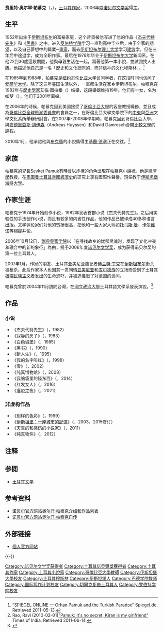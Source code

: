 {{noteTA
|T=zh-hans:奥尔罕·帕慕克;zh-hk:奧罕·帕慕克;zh-tw:奧罕·帕慕克;
|1=zh-hans:奥尔罕·帕慕克; zh-hant:奧罕·帕慕克;
|2=zh-hans:杰夫代特先生; zh-hant:傑夫代特先生與他的兒子們;
|3=zh-hans:寂静的房子; zh-hant:寂靜之屋;
|4=zh-hans:隐蔽的脸; zh-hant:神秘面容;
|5=zh-hans:伊斯坦布尔：一座城市的记忆;zh-hk:伊斯坦堡：一座城市的記憶;zh-tw:伊斯坦堡：一座城市的記憶;
|6=zh-hans:我脑袋里的怪东西;zh-tw:我心中的陌生人;
}}
{{Infobox Writer
|name =费里特·奥尔罕·帕慕克<br />{{lang|tr|Ferit Orhan Pamuk}}[[File:Nobel_prize_medal.svg|25px]]
|image = Orhan Pamuk 2009 Shankbone.jpg
|birthdate = {{birth date and age|1952|6|7|mf=y}}
|birthplace = {{flagicon|TUR}}[[土耳其|土耳其]][[伊斯坦布尔|伊斯坦布尔]]
|deathdate =
|deathplace =
|occupation = [[小说家|小说家]]
|nationality = {{flagicon|TUR}}[[土耳其|土耳其]]
|period = 1974年至今
|movement = [[后现代主义文学|后现代主义文学]]
|notableworks =
《[[白色城堡|白色城堡]]》<br />
《[[黑书_(1990年小说)|黑书]]》<br />
《[[新人生|新人生]]》<br />
《[[我的名字叫红|我的名字叫红]]》<br />
《[[雪_(小说)|雪]]》<br />
《[[伊斯坦布尔：一座城市的記憶|伊斯坦堡：一座城市的記憶]]》
|awards = [[File:Nobel_prize_medal.svg|20px]][[诺贝尔文学奖|诺贝尔文学奖]](2006)
|website = http://www.orhanpamuk.net/
}}

'''费里特·奥尔罕·帕慕克'''（{{lang|tr|Ferit Orhan Pamuk}}，{{bd|1952年|6月7日|catIdx=Pamuk, Orhan}}），[[土耳其|土耳其]][[作家|作家]]，2006年度[[诺贝尔文学奖|诺贝尔文学奖]]得主。

== 生平 ==
1952年出生于[[伊斯坦布尔|伊斯坦布尔]]的富裕家庭，这个背景被他写进了他的作品《[[杰夫代特先生|杰夫代特先生]]》和《[[黑書|黑書]]》之中。进入[[罗伯特学院|罗伯特学院]]学习一直到高中毕业后，由于全家的期望，以及自己夢想中的職業─[[畫家|畫家]]，而去[[伊斯坦布尔理工大学|伊斯坦布尔理工大学]]学习[[建筑|建筑]]学，但在三年后中途退学，成为全职作家。最后在1976年毕业于[[伊斯坦布尔大学|伊斯坦布尔大学]]新闻系。在他22到30歲這段期間，他與母親生活在一起，寫著他第一本小說，並試圖找人出版。他描述他自己是一名「歷史和文化認同的，而非信神的文化穆斯林」。<ref name="測試">[http://www.spiegel.de/international/spiegel/0,1518,380858,00.html  "SPIEGEL ONLINE — Orhan Pamuk and the Turkish Paradox"] {{Wayback|url=http://www.spiegel.de/international/spiegel/0,1518,380858,00.html |date=20120524001707 }} Spiegel.de. Retrieved 2011-05-13.</ref>

在1985年到1988年，帕慕克是[[纽约|纽约]][[哥伦比亚大学|哥伦比亚大学]]访问学者，在这段时间也访问了[[爱荷华大学|爱荷华大学]]。除了这三年[[美国|美国]]生活以外，一直都生活在家乡伊斯坦布尔。帕穆克在1982年与[[歷史學家|歷史學家]]艾临·图拉根（{{lang|tr|Aylin Turegen}}）结婚，这段婚姻维持19年。他们有一女，名为如梦（{{lang|tr|Rüya}}）。他们于2001年离婚。

在2006年的時候，帕慕克回到美國接受了[[哥倫比亞大學|哥倫比亞大學]]的客座教授職務，並且成為[[哥倫比亞全球思潮委員會|哥倫比亞全球思潮委員會]]的會員之一，在哥倫比亞大學文學院下的[[中東|中東]]與[[亞洲|亞洲]]文學文化系所舉辦研討會。在2007年-2008年學期時，帕慕克回到哥倫比亞大學，與[[安德里亞斯·胡伊森|安德里亞斯·胡伊森]]（Andreas Huyssen）和David Damrosch合開[[比較文學|比較文學]]的課程。

2010年1月，他承認他與[[布克獎|布克獎]]的小說獎得主[[基蘭·德塞|基蘭·德塞]]正在交往。<ref name="關係">Rao, Ravi (2010-02-01)[http://articles.timesofindia.indiatimes.com/2010-02-01/india/28146645_1_kiran-desai-nobel-laureate-orhan-pamuk-love-story  "Pamuk: It's no secret, Kiran is my girlfriend"] {{Wayback|url=http://articles.timesofindia.indiatimes.com/2010-02-01/india/28146645_1_kiran-desai-nobel-laureate-orhan-pamuk-love-story |date=20130331080309 }}Times of India. Retrieved 2011-06-14.</ref>

==家族==
帕慕克的兄長Sevket Pamuk有時會以虛構的角色出現在帕慕克小說裡。他是[[經濟學|經濟學]]教授，在[[奧斯曼土耳其帝國|奧圖曼土耳其帝國]][[經濟史|經濟史]]的研究上享有國際性聲譽，現任教于[[伊斯坦堡|伊斯坦堡]][[海峽大學|海峽大學]]。

== 作家生涯 ==
帕穆克于1974年开始创作小说，1982年发表首部小说《杰夫代特先生》。之后用实验性的手法创作小说，而且有较多的内省性作品。他的作品已被译成40多种语言出版。文学评论家们对他的赞扬很高，把他和一些大家大师如[[托马斯·曼|托马斯·曼]]、[[卡尔维诺|卡尔维诺]]等相提并论。

2006年10月12日，[[瑞典皇家学院|瑞典皇家学院]]以「在寻找故乡的忧郁灵魂时，发现了文化冲突和融合中的新的象征」為由，授予2006年度[[诺贝尔文学奖|诺贝尔文学奖]]，成为获得诺贝尔奖的第一位土耳其人。

2007年1月，作家的朋友、土耳其亚美尼亚族记者[[赫兰特·丁克|赫兰特·丁克]]在[[伊斯坦布尔|伊斯坦布尔]]街头被枪杀，此后作家本人也因其一贯同情[[亚美尼亚|亚美尼亚]]和[[库尔德族|库尔德族]]的立场而受到了土耳其[[极端民族主义|极端民族主义]]者发出的生命恐吓，并被迫推迟了对德国的访问。

帕慕克曾於2004年11月訪問台灣，在[[國立政治大學|國立政治大學]]土耳其語文學系發表演說。<ref>{{Cite web |url=http://turkish.nccu.edu.tw/popup.htm |title=2004.11.29 帕慕克 在政大 |access-date=2009-06-01 |archive-date=2009-06-02 |archive-url=https://web.archive.org/web/20090602162347/http://turkish.nccu.edu.tw/popup.htm |dead-url=yes }}</ref>

== 作品 ==
=== 小说 ===
*《杰夫代特先生》（''{{lang|tr|Cevdet Bey ve Oğulları}}''，1982）
*《寂静的房子》（''{{lang|tr|Sessiz Ev}}''，1983）
*《白色城堡》（''{{lang|tr|Beyaz Kale}}''，1985）
*《黑书》（''{{lang|tr|Kara Kitap}}''，1990）
*《新人生》（''{{lang|tr|Yeni Hayat}}''，1995）
*《我的名字叫红》（''{{lang|tr|Benim Adım Kırmızı}}''，1998）
*《雪》（''{{lang|tr|Kar}}''，2002）
*《纯真博物馆》（''{{lang|tr|Masumiyet Müzesi}}''，2008）
*《我脑袋里的怪东西》（''{{lang|tr|Kafamda Bir Tuhaflık}}''，2014）
*《红发女人》（''{{lang|tr|Kırmızı Saçlı Kadın}}''，2016）
*《瘟疫之夜》（''{{lang|tr|Veba Geceleri}}''，2021）

=== 非虚构作品 ===
*《别样的色彩》（''{{lang|tr|Öteki Renkler}}''，1999）
*《[[伊斯坦布尔：一座城市的記憶|伊斯坦堡：一座城市的記憶]]》（''{{lang|tr|İstanbul: Hatıralar ve Şehir}}''，2003，2015修订）
*《天真的和感伤的小说家》（''{{lang|tr|Saf ve Düşünceli Romancı}}''，2011）
*《纯真物件》（''{{lang|tr|Şeylerin Masumiyeti}}''，2012）

== 注释 ==
<div class="references-small"><references/></div>

== 参閲 ==
*[[土耳其文学|土耳其文学]]

== 参考资料 ==
*[http://nobelprize.org/nobel_prizes/literature/laureates/2006/bio-bibl.html 诺贝尔官方网站奥尔汗·帕穆克介绍和作品列表] {{Wayback|url=http://nobelprize.org/nobel_prizes/literature/laureates/2006/bio-bibl.html |date=20180510051305 }}
*[http://nobelprize.org/nobel_prizes/literature/laureates/2006/pamuk-autobio.html 诺贝尔官方网站奥尔汗·帕穆克自传] {{Wayback|url=http://nobelprize.org/nobel_prizes/literature/laureates/2006/pamuk-autobio.html |date=20130312083512 }}

== 外部链接 ==
*[http://www.orhanpamuk.net/ 個人官方网站] {{Wayback|url=http://www.orhanpamuk.net/ |date=20090831085919 }}
{{-}}
{{诺贝尔文学奖获得者 (2001年-2025年)|state=collapsed}}
{{模板:Orhan Pamuk|state=collapsed}}

{{Authority control}}
{{DEFAULTSORT:Pamuk, Orhan}}
[[Category:诺贝尔文学奖获得者|Category:诺贝尔文学奖获得者]]
[[Category:土耳其諾貝爾獎獲得者|Category:土耳其諾貝爾獎獲得者]]
[[Category:土耳其作家|Category:土耳其作家]]
[[Category:土耳其小說家|Category:土耳其小說家]]
[[Category:哥倫比亞大學教師|Category:哥倫比亞大學教師]]
[[Category:伊斯坦堡大學校友|Category:伊斯坦堡大學校友]]
[[Category:土耳其穆斯林|Category:土耳其穆斯林]]
[[Category:伊斯坦堡人|Category:伊斯坦堡人]]
[[Category:巴德学院教师|Category:巴德学院教师]]
[[Category:国际写作计划校友|Category:国际写作计划校友]]
[[Category:切爾克斯裔土耳其人|Category:切爾克斯裔土耳其人]]
[[Category:罗伯特学院校友|Category:罗伯特学院校友]]
